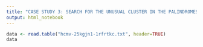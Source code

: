 ```yaml
---
title: "CASE STUDY 3: SEARCH FOR THE UNUSUAL CLUSTER IN THE PALINDROMES"
output: html_notebook
---
```


```r
data <- read.table("hcmv-25kgjn1-1rfrtkc.txt", header=TRUE)
data
```